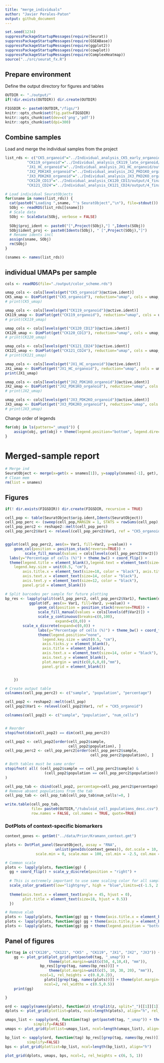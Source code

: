 ```yaml
---
title: "merge_individuals"
author: "Javier Perales-Paton"
output: github_document
---
```


```r
set.seed(1234)
suppressPackageStartupMessages(require(Seurat))
suppressPackageStartupMessages(require(GSEABase))
suppressPackageStartupMessages(require(ggplot2))
suppressPackageStartupMessages(require(cowplot))
suppressPackageStartupMessages(require(ComplexHeatmap))
source("../src/seurat_fx.R")
```

## Prepare environment
Define the output directory for figures and tables

```r
OUTDIR <- "./output/"
if(!dir.exists(OUTDIR)) dir.create(OUTDIR)

FIGSDIR <- paste0(OUTDIR,"/figs/")
knitr::opts_chunk$set(fig.path=FIGSDIR)
knitr::opts_chunk$set(dev=c('png','pdf'))
knitr::opts_chunk$set(dpi=300)
```

## Combine samples
Load and merge the individual samples from the project

```r
list_rds <- c("CK5_organoid"="../Individual_analysis_CK5_early_organoid/output/4_final_assignment/data/SeuratObject.rds",
	      "CK119_organoid"="../Individual_analysis_CK119_late_organoid/output/4_final_assignment/data/SeuratObject.rds",
	      "JX1_HC_organoid"="../Individual_analysis_JX1_HC_organoid/output/4_final_assignment/data/SeuratObject.rds",
	      "JX2_PDK1KO_organoid"="../Individual_analysis_JX2_PKD1KO_organoid/output/4_final_assignment/data/SeuratObject.rds",
	      "JX3_PDK2KO_organoid"="../Individual_analysis_JX3_PKD2KO_organoid/output/4_final_assignment/data/SeuratObject.rds",
	      "CK120_CD13"="../Individual_analysis_CK120_CD13/output/4_final_assignment/data/SeuratObject.rds",
	      "CK121_CD24"="../Individual_analysis_CK121_CD24/output/4_final_assignment/data/SeuratObject.rds")

# Load individual SeuratObjects
for(sname in names(list_rds)) {
  cat(paste0("Loading ",sname, "'s SeuratObject","\n"), file=stdout())
  SObj <- readRDS(list_rds[[sname]])
  # Scale data
  SObj <- ScaleData(SObj, verbose = FALSE)
  
  SObj$proj_ident <- paste0("[",Project(SObj),"] ",Idents(SObj))
  SObj$ident_proj <- paste0(Idents(SObj), " [",Project(SObj),"]")
  # Rename idents incl
  assign(sname, SObj)
  rm(SObj)
}

(snames <- names(list_rds))
```

## individual UMAPs per sample
```r
cols <- readRDS(file="./output/color_scheme.rds")
```

```r
umap_cols <- cols[levels(get("CK5_organoid")@active.ident)]
CK5_umap <- DimPlot(get("CK5_organoid"), reduction="umap", cols = umap_cols[], label=TRUE, repel=TRUE)
# print(CK5_umap)
```

```r
umap_cols <- cols[levels(get("CK119_organoid")@active.ident)]
CK119_umap <- DimPlot(get("CK119_organoid"), reduction="umap", cols = umap_cols[], label = TRUE, repel=TRUE)
# print(CK119_umap)
```

```r
umap_cols <- cols[levels(get("CK120_CD13")@active.ident)]
CK120_umap <- DimPlot(get("CK120_CD13"), reduction="umap", cols = umap_cols[], label=TRUE, repel=TRUE)
# print(CK120_umap)
```

```r
umap_cols <- cols[levels(get("CK121_CD24")@active.ident)]
CK121_umap <- DimPlot(get("CK121_CD24"), reduction="umap", cols = umap_cols[], label=TRUE, repel=TRUE)
# print(CK121_umap)
```

```r
umap_cols <- cols[levels(get("JX1_HC_organoid")@active.ident)]
JX1_umap <- DimPlot(get("JX1_HC_organoid"), reduction="umap", cols = umap_cols[], label = TRUE, repel=TRUE)
print(JX1_umap)
```


```r
umap_cols <- cols[levels(get("JX2_PDK1KO_organoid")@active.ident)]
JX2_umap <- DimPlot(get("JX2_PDK1KO_organoid"), reduction="umap", cols = umap_cols[], label = TRUE, repel=TRUE)
# print(JX2_umap)
```

```r
umap_cols <- cols[levels(get("JX3_PDK2KO_organoid")@active.ident)]
JX3_umap <- DimPlot(get("JX3_PDK2KO_organoid"), reduction="umap", cols = umap_cols[], label = TRUE, repel=TRUE)
# print(JX3_umap)
```

Change order of legends

```r
for(obj in ls(pattern="_umap$")) {
	assign(obj, get(obj) + theme(legend.position="bottom", legend.direction = "vertical"))
}
```

# Merged-sample report
```r
# Merge ind
SeuratObject <- merge(x=get(x = snames[1]), y=sapply(snames[-1], get), add.cell.ids = snames)
# Clean mem
rm(list = snames)
```

## Figures

```r
if(! dir.exists(FIGSDIR)) dir.create(FIGSDIR, recursive = TRUE)
```


```r
cell_pop <- table(SeuratObject$orig.ident,Idents(SeuratObject))
cell_pop_perc <- (sweep(cell_pop,MARGIN = 1, STATS = rowSums(cell_pop), FUN = "/")) * 100
cell_pop_perc2 <- reshape2::melt(cell_pop_perc)
cell_pop_perc2$Var1 <- relevel(cell_pop_perc2$Var1, ref = "CK5_organoid")


ggplot(cell_pop_perc2, aes(x= Var1, fill=Var2, y=value)) +
    geom_col(position = position_stack(reverse=TRUE)) + 
	     scale_fill_manual(values = cols[levels(cell_pop_perc2$Var2)]) +
  labs(y="Percentage of cells (%)") + theme_bw() + coord_flip() +
  theme(legend.title = element_blank(),legend.text = element_text(size=10),
	legend.key.size = unit(0.5, "cm"),
        axis.title.x = element_text(size=18, color = "black"), axis.title.y = element_blank(),
        axis.text.x = element_text(size=14, color = "black"),
        axis.text.y = element_text(size=12, color = "black"),
        panel.grid = element_blank())

# Split barcodes per sample for future plotting
bp_res <- lapply(split(cell_pop_perc2, cell_pop_perc2$Var1), function(df) {
	       ggplot(df, aes(x= Var1, fill=Var2, y=value)) +
		       geom_col(position = position_stack(reverse=TRUE)) + 
		       scale_fill_manual(values = cols[levels(df$Var2)]) +
 		       scale_y_continuous(breaks=c(0,100), 
					   expand=c(0,0)) + 
		scale_x_discrete(expand=c(0,0)) + 
		       labs(y="Percentage of cells (%)") + theme_bw() + coord_flip() +
		       theme(legend.position="none",
			     legend.key.size = unit(0.5, "cm"),
			     axis.ticks.y = element_blank(),
			     axis.title = element_blank(),
			     axis.text.x = element_text(size=14, color = "black"),
			     axis.text.y = element_blank(),
			     plot.margin = unit(c(0,6,0,0),"mm"),
			     panel.grid = element_blank())


	})

# Create output table
colnames(cell_pop_perc2) <- c("sample", "population", "percentage")

cell_pop2 <- reshape2::melt(cell_pop)
cell_pop2$Var1 <- relevel(cell_pop2$Var1, ref = "CK5_organoid")

colnames(cell_pop2) <- c("sample", "population", "num_cells")


# Reorder
stopifnot(dim(cell_pop2) == dim(cell_pop_perc2))

cell_pop2 <- cell_pop2[order(cell_pop2$sample,
                             cell_pop2$population), ]
cell_pop_perc2 <- cell_pop_perc2[order(cell_pop_perc2$sample,
                                       cell_pop_perc2$population), ]

# Both tables must be same order
stopifnot( all( (cell_pop2$sample == cell_pop_perc2$sample) & 
                  (cell_pop2$population == cell_pop_perc2$population))
)

cell_pop_tab <- cbind(cell_pop2, percentage=cell_pop_perc2$percentage)
# Remove absent populations from the tab
cell_pop_tab <- cell_pop_tab[cell_pop_tab$num_cells!=0, ]

write.table(cell_pop_tab,
            file= paste0(OUTDIR,"/tubuloid_cell_populations_desc.csv"), sep=",",
            row.names = FALSE, col.names = TRUE, quote=TRUE)
```

### DotPlots of context-specific biomarkers
```r
context_genes <- getGmt("../data/Prior/Kramann_context.gmt")
```

```r
plots <- DotPlot_panel(SeuratObject, assay = "RNA",
                       unlist(geneIds(context_genes)), dot.scale = 10,
              scale.min = 0, scale.max = 100, col.min = -2.5, col.max = 2.5)

# Common scale
plots <- lapply(plots, function(gg) {
  gg + coord_flip() + scale_y_discrete(position = "right") +
    
  # This is extremely important to use same scaling color for all samples
  scale_color_gradient(low="lightgrey", high = "blue",limits=c(-1.5, 2.5)) +
      
  theme(axis.text.x = element_text(angle = 45, hjust = 0),
        plot.title = element_text(size=18, hjust = 0.5))
  })

# Remove xlab
plots <- lapply(plots, function(gg) gg + theme(axis.title.x = element_blank()))
plots <- lapply(plots, function(gg) gg + theme(axis.title.y = element_blank()))
plots <- lapply(plots, function(gg) gg + theme(legend.position = "bottom", legend.direction = "vertical"))
```

## Panel of figures

```r
for(tag in c("CK120", "CK121", "CK5" , "CK119", "JX1", "JX2", "JX3")) {
	gg <- plot_grid(plot_grid(get(paste0(tag, "_umap")) + 
					theme(plot.margin=unit(c(50, 4,10,4), "mm")), 
				bp_res[[grep(tag, names(bp_res))]] + 
					theme(plot.margin=unit(c(5, 10, 30, 20), "mm")), 
				ncol=1, rel_heights = c(0.8,0.2)),
			      plots[[grep(tag, names(plots))]] + theme(plot.margin=unit(c(4,15,4,4), "mm")), 
			      ncol=2, rel_widths = c(0.5,0.5))
	print(gg)

}
```

```r
ord <- sapply(names(plots), function(z) strsplit(z, split="_")[[1]][1])
dplots <- plot_grid(plotlist=plots, ncol=length(plots), align="h", rel_widths=c(1.25,1.25, 1.5, 0.9, 1, 0.9, 1.1))

umaps_list <- sapply(ord, function(tag) get(paste0(tag, "_umap")) + theme(plot.margin=unit(c(50, 4,10,4), "mm")), 
		     simplify=FALSE)
umaps <- plot_grid(plotlist=umaps_list, ncol=length(umaps_list), align="h")

bp_list <- sapply(ord, function(tag) bp_res[[grep(tag, names(bp_res))]] + theme(plot.margin=unit(c(5, 10, 30, 20), "mm")), 
		  simplify=FALSE)
bps <- plot_grid(plotlist=bp_list, ncol=length(bp_list), align="h")

plot_grid(dplots, umaps, bps, ncol=1, rel_heights = c(6, 5, 1))
```

